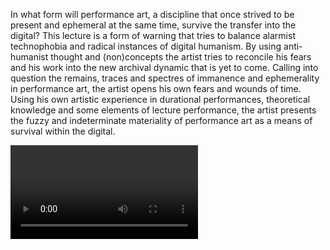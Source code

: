 In what form will performance art, a discipline that once strived to be present and ephemeral at the same time, survive the transfer into the digital? This lecture is a form of warning that tries to balance alarmist technophobia and radical instances of digital humanism. By using anti-humanist thought and (non)concepts the artist tries to reconcile his fears and his work into the new archival dynamic that is yet to come. Calling into question the remains, traces and spectres of immanence and ephemerality in performance art, the artist opens his own fears and wounds of time. Using his own artistic experience in durational performances, theoretical knowledge and some elements of lecture performance, the artist presents the fuzzy and indeterminate materiality of performance art as a means of survival within the digital.

<Video provider="youtube" id="_V_l3wCaO1k" />

<Speakers>
  <Speaker speaker="zenzerović-igor" />
</Speakers>
